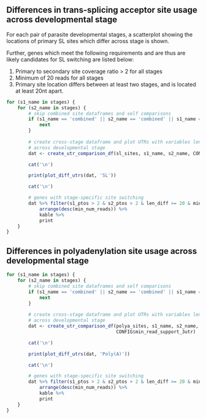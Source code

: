 ## Differences in trans-splicing acceptor site usage across developmental stage

For each pair of parasite developmental stages, a scatterplot showing the 
locations of primary SL sites which differ across stage is shown.

Further, genes which meet the following requirements and are thus are likely
candidates for SL switching are listed below:

1. Primary to secondary site coverage ratio > 2 for all stages
2. Minimum of 20 reads for all stages
3. Primary site location differs between at least two stages, and is located
   at least 20nt apart.

```r
for (s1_name in stages) {
    for (s2_name in stages) {
        # skip combined site dataframes and self comparisons
        if (s1_name == 'combined' || s2_name == 'combined' || s1_name == s2_name) {
            next
        }
        
        # create cross-stage dataframe and plot UTRs with variables lengths
        # across developmental stage
        dat <- create_utr_comparison_df(sl_sites, s1_name, s2_name, CONFIG$min_read_support_5utr)

        cat('\n')

        print(plot_diff_utrs(dat, 'SL'))

        cat('\n')

        # genes with stage-specific site switching
        dat %>% filter(s1_ptos > 2 & s2_ptos > 2 & len_diff >= 20 & min_num_reads > 20) %>%
            arrange(desc(min_num_reads)) %>%
            kable %>%
            print
    }
}
```

## Differences in polyadenylation site usage across developmental stage

```r
for (s1_name in stages) {
    for (s2_name in stages) {
        # skip combined site dataframes and self comparisons
        if (s1_name == 'combined' || s2_name == 'combined' || s1_name == s2_name) {
            next
        }
        
        # create cross-stage dataframe and plot UTRs with variables lengths
        # across developmental stage
        dat <- create_utr_comparison_df(polya_sites, s1_name, s2_name,
                                        CONFIG$min_read_support_3utr)

        cat('\n')

        print(plot_diff_utrs(dat, 'Poly(A)'))

        cat('\n')

        # genes with stage-specific site switching
        dat %>% filter(s1_ptos > 2 & s2_ptos > 2 & len_diff >= 20 & min_num_reads > 20) %>%
            arrange(desc(min_num_reads)) %>%
            kable %>%
            print
    }
}
```
